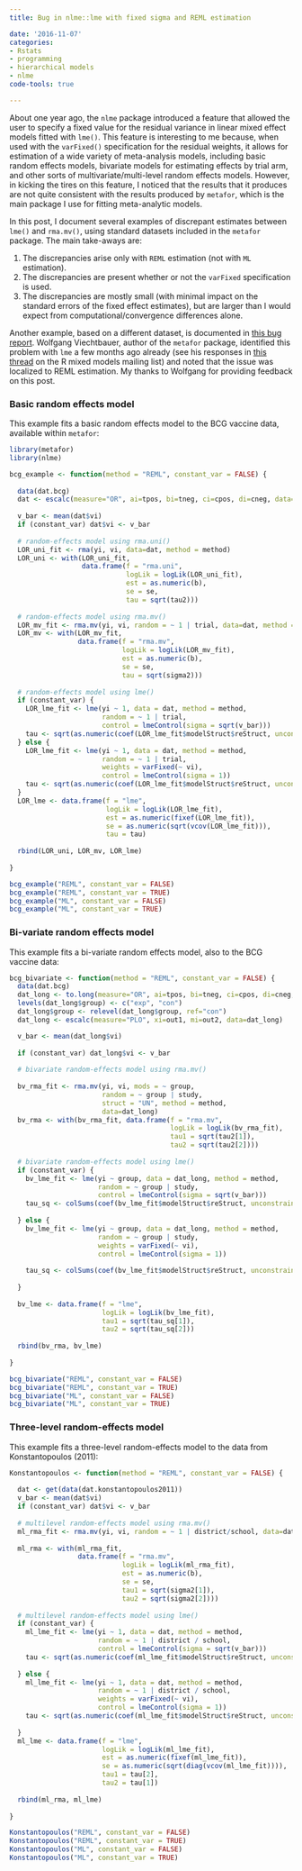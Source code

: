 ```yaml
---
title: Bug in nlme::lme with fixed sigma and REML estimation

date: '2016-11-07'
categories:
- Rstats
- programming
- hierarchical models
- nlme
code-tools: true

---
```


About one year ago, the `nlme` package introduced a feature that allowed the user to specify a fixed value for the residual variance in linear mixed effect models fitted with `lme()`. This feature is interesting to me because, when used with the `varFixed()` specification for the residual weights, it allows for estimation of a wide variety of meta-analysis models, including basic random effects models, bivariate models for estimating effects by trial arm, and other sorts of multivariate/multi-level random effects models. However, in kicking the tires on this feature, I noticed that the results that it produces are not quite consistent with the results produced by `metafor`, which is the main package I use for fitting meta-analytic models. 

In this post, I document several examples of discrepant estimates between `lme()` and `rma.mv()`, using standard datasets included in the `metafor` package. The main take-aways are:

1. The discrepancies arise only with `REML` estimation (not with `ML` estimation). 
2. The discrepancies are present whether or not the `varFixed` specification is used.
3. The discrepancies are mostly small (with minimal impact on the standard errors of the fixed effect estimates), but are larger than I would expect from computational/convergence differences alone.

Another example, based on a different dataset, is documented in [this bug report](https://bugs.r-project.org/bugzilla3/show_bug.cgi?id=16975). Wolfgang Viechtbauer, author of the `metafor` package, identified this problem with `lme` a few months ago already (see his responses in [this thread](https://stat.ethz.ch/pipermail/r-sig-mixed-models/2016q2/024862.html) on the R mixed models mailing list) and noted that the issue was localized to REML estimation. My thanks to Wolfgang for providing feedback on this post.

### Basic random effects model

This example fits a basic random effects model to the BCG vaccine data, available within `metafor`:

```r
library(metafor)
library(nlme)

bcg_example <- function(method = "REML", constant_var = FALSE) {
  
  data(dat.bcg)
  dat <- escalc(measure="OR", ai=tpos, bi=tneg, ci=cpos, di=cneg, data=dat.bcg)
  
  v_bar <- mean(dat$vi)
  if (constant_var) dat$vi <- v_bar
  
  # random-effects model using rma.uni()
  LOR_uni_fit <- rma(yi, vi, data=dat, method = method)
  LOR_uni <- with(LOR_uni_fit, 
                  data.frame(f = "rma.uni", 
                             logLik = logLik(LOR_uni_fit),
                             est = as.numeric(b), 
                             se = se, 
                             tau = sqrt(tau2)))
  
  # random-effects model using rma.mv()
  LOR_mv_fit <- rma.mv(yi, vi, random = ~ 1 | trial, data=dat, method = method)
  LOR_mv <- with(LOR_mv_fit, 
                 data.frame(f = "rma.mv", 
                            logLik = logLik(LOR_mv_fit),
                            est = as.numeric(b), 
                            se = se, 
                            tau = sqrt(sigma2)))
  
  # random-effects model using lme()
  if (constant_var) {
    LOR_lme_fit <- lme(yi ~ 1, data = dat, method = method, 
                       random = ~ 1 | trial,
                       control = lmeControl(sigma = sqrt(v_bar)))
    tau <- sqrt(as.numeric(coef(LOR_lme_fit$modelStruct$reStruct, unconstrained = FALSE)) * v_bar) 
  } else {
    LOR_lme_fit <- lme(yi ~ 1, data = dat, method = method, 
                       random = ~ 1 | trial,
                       weights = varFixed(~ vi),
                       control = lmeControl(sigma = 1))
    tau <- sqrt(as.numeric(coef(LOR_lme_fit$modelStruct$reStruct, unconstrained = FALSE)))
  }
  LOR_lme <- data.frame(f = "lme", 
                        logLik = logLik(LOR_lme_fit),
                        est = as.numeric(fixef(LOR_lme_fit)), 
                        se = as.numeric(sqrt(vcov(LOR_lme_fit))), 
                        tau = tau)
  
  rbind(LOR_uni, LOR_mv, LOR_lme)
  
}

bcg_example("REML", constant_var = FALSE)
bcg_example("REML", constant_var = TRUE)
bcg_example("ML", constant_var = FALSE)
bcg_example("ML", constant_var = TRUE)
```

### Bi-variate random effects model

This example fits a bi-variate random effects model, also to the BCG vaccine data:

```r
bcg_bivariate <- function(method = "REML", constant_var = FALSE) {
  data(dat.bcg)
  dat_long <- to.long(measure="OR", ai=tpos, bi=tneg, ci=cpos, di=cneg, data=dat.bcg)
  levels(dat_long$group) <- c("exp", "con")
  dat_long$group <- relevel(dat_long$group, ref="con")
  dat_long <- escalc(measure="PLO", xi=out1, mi=out2, data=dat_long)

  v_bar <- mean(dat_long$vi)
  
  if (constant_var) dat_long$vi <- v_bar
  
  # bivariate random-effects model using rma.mv()
  
  bv_rma_fit <- rma.mv(yi, vi, mods = ~ group, 
                       random = ~ group | study, 
                       struct = "UN", method = method,
                       data=dat_long)
  bv_rma <- with(bv_rma_fit, data.frame(f = "rma.mv",
                                        logLik = logLik(bv_rma_fit),
                                        tau1 = sqrt(tau2[1]),
                                        tau2 = sqrt(tau2[2])))
  
  # bivariate random-effects model using lme()
  if (constant_var) {
    bv_lme_fit <- lme(yi ~ group, data = dat_long, method = method, 
                      random = ~ group | study,
                      control = lmeControl(sigma = sqrt(v_bar)))
    tau_sq <- colSums(coef(bv_lme_fit$modelStruct$reStruct, unconstrained = FALSE) * matrix(c(1,0,0, 1,2,1), 3, 2)) * v_bar
    
  } else {
    bv_lme_fit <- lme(yi ~ group, data = dat_long, method = method, 
                      random = ~ group | study,
                      weights = varFixed(~ vi),
                      control = lmeControl(sigma = 1))
    
    tau_sq <- colSums(coef(bv_lme_fit$modelStruct$reStruct, unconstrained = FALSE) * matrix(c(1,0,0, 1,2,1), 3, 2))
    
  }
  
  bv_lme <- data.frame(f = "lme",
                       logLik = logLik(bv_lme_fit),
                       tau1 = sqrt(tau_sq[1]),
                       tau2 = sqrt(tau_sq[2]))
  
  rbind(bv_rma, bv_lme)
  
}

bcg_bivariate("REML", constant_var = FALSE)
bcg_bivariate("REML", constant_var = TRUE)
bcg_bivariate("ML", constant_var = FALSE)
bcg_bivariate("ML", constant_var = TRUE)
```

### Three-level random-effects model

This example fits a three-level random-effects model to the data from Konstantopoulos (2011):

```r
Konstantopoulos <- function(method = "REML", constant_var = FALSE) {
  
  dat <- get(data(dat.konstantopoulos2011))
  v_bar <- mean(dat$vi)
  if (constant_var) dat$vi <- v_bar
  
  # multilevel random-effects model using rma.mv()
  ml_rma_fit <- rma.mv(yi, vi, random = ~ 1 | district/school, data=dat, method = method)
  
  ml_rma <- with(ml_rma_fit, 
                 data.frame(f = "rma.mv", 
                            logLik = logLik(ml_rma_fit),
                            est = as.numeric(b), 
                            se = se, 
                            tau1 = sqrt(sigma2[1]), 
                            tau2 = sqrt(sigma2[2])))
  
  # multilevel random-effects model using lme()
  if (constant_var) {
    ml_lme_fit <- lme(yi ~ 1, data = dat, method = method, 
                      random = ~ 1 | district / school,
                      control = lmeControl(sigma = sqrt(v_bar)))
    tau <- sqrt(as.numeric(coef(ml_lme_fit$modelStruct$reStruct, unconstrained = FALSE)) * v_bar)
    
  } else {
    ml_lme_fit <- lme(yi ~ 1, data = dat, method = method, 
                      random = ~ 1 | district / school,
                      weights = varFixed(~ vi),
                      control = lmeControl(sigma = 1))
    tau <- sqrt(as.numeric(coef(ml_lme_fit$modelStruct$reStruct, unconstrained = FALSE)))
    
  }  
  ml_lme <- data.frame(f = "lme",
                       logLik = logLik(ml_lme_fit),
                       est = as.numeric(fixef(ml_lme_fit)),
                       se = as.numeric(sqrt(diag(vcov(ml_lme_fit)))),
                       tau1 = tau[2],
                       tau2 = tau[1])
  
  rbind(ml_rma, ml_lme)
  
}

Konstantopoulos("REML", constant_var = FALSE)
Konstantopoulos("REML", constant_var = TRUE)
Konstantopoulos("ML", constant_var = FALSE)
Konstantopoulos("ML", constant_var = TRUE)
```

